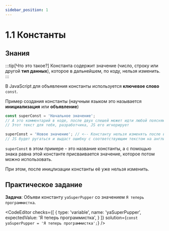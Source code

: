 ```yaml
---
sidebar_position: 1
---
```



# 1.1 Константы

## Знания

:::tip[Что это такое?]
Константа содержит значение (число, строку или другой __тип данных__), которое в дальнейшем, по коду, нельзя изменить.
:::

В JavaScript для объявления константы используется __ключевое слово__ `const`.

Пример создания константы (научным языком это называется __инициализация__ или __объявление__)

```javascript
const superConst = 'Начальное значение';
// А это комментарий в коде, после двух слешей может идти любой поясняющий текст
// Этот текст для тебя, разработчика, JS его игнорирует

superConst = 'Новое значение'; // <-- Константу нельзя изменять после инициализации
// JS будет ругаться и выдаст ошибку с соответствующим текстом на английском языке
```

`superConst` в этом примере - это название константы, а с помощью знака равна этой константе присваивается значение, которое потом можно использовать.

При этом, после иницлизации константы её уже нельзя изменить.


## Практическое задание
__Задача__: Объяви константу `yaSuperPupper` со значением `Я теперь программистка`.

<CodeEditor checks={[ { type: 'variable', name: 'yaSuperPupper', expectedValue: 'Я теперь программистка', } ]} solution={`const yaSuperPupper = 'Я теперь программистка';`} />
